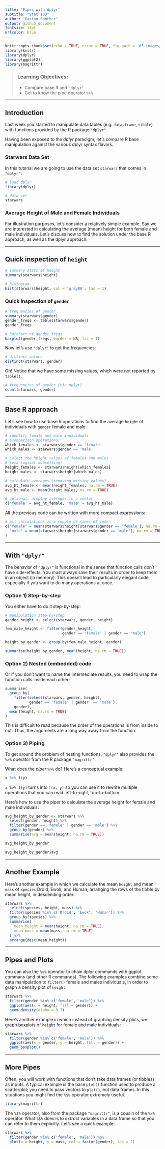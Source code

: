 ```yaml
---
title: "Pipes with dplyr"
subtitle: "Stat 133"
author: "Gaston Sanchez"
output: github_document
fontsize: 11pt
urlcolor: blue
---
```


```r
knitr::opts_chunk$set(echo = TRUE, error = TRUE, fig.path = '05-images/')
library(knitr)
library(dplyr)
library(ggplot2)
library(magrittr)
```

> ### Learning Objectives:
>
> - Compare base R and `"dplyr"`
> - Get to know the pipe operator `%>%`

------

## Introduction

Last week you started to manipulate data tables (e.g. `data.frame`, `tibble`)
with functions provided by the R package `"dplyr"`.

Having been exposed to the _dplyr_ paradigm, let's compare R base manipulation against the various dplyr syntax flavors.


### Starwars Data Set

In this tutorial we are going to use the data set `starwars` that comes in `"dplyr"`:

```r
# load dplyr
library(dplyr)

# data set
starwars
```


### Average Height of Male and Female Individuals

For illustration purposes, let's consider a relatively simple example.
Say we are interested in calculating the average (mean) height for both female 
and male individuals. Let's discuss how to find the solution under the base R
approach, as well as the dplyr approach.

-----


## Quick inspection of `height`

```r
# summary stats of height
summary(starwars$height)
```

```r
# histogram
hist(starwars$height, col = 'gray80', las = 1)
```


### Quick inspection of `gender`

```r
# frequencies of gender
summary(starwars$gender)
gender_freqs <- table(starwars$gender)
gender_freqs
```

```r
# barchart of gender freqs
barplot(gender_freqs, border = NA, las = 1)
```

Now let's use `"dplyr"` to get the frequencies:

```r
# distinct values 
distinct(starwars, gender)
```

Oh! Notice that we have some missing values, which were not reported by `table()`.

```r
# frequencies of gender (via dplyr) 
count(starwars, gender)
```


-----


## Base R approach

Let's see how to use base R operations to find the average `height` of individuals with `gender` female and male.

```r
# identify female and male individuals
# (comparison operations)
which_females <- starwars$gender == 'female'
which_males <- starwars$gender == 'male'
```

```r
# select the height values of females and males
# (via logical subsetting)
height_females <- starwars$height[which_females]
height_males <- starwars$height[which_males]
```

```r
# calculate averages (removing missing values)
avg_ht_female <- mean(height_females, na.rm = TRUE)
avg_ht_male <- mean(height_males, na.rm = TRUE)

# optional: display averages in a vector
c('female' = avg_ht_female, 'male' = avg_ht_male)
```


All the previous code can be written with more compact expressions:

```r
# all calculations in a couple of lines of code
c("female" = mean(starwars$height[starwars$gender == 'female'], na.rm = TRUE),
  "male" = mean(starwars$height[starwars$gender == 'male'], na.rm = TRUE)
)
```


-----


## With `"dplyr"`

The behavior of `"dplyr"` is functional in the sense that function calls don't 
have side-effects. You must always save their results in order to keep them 
in an object (in memory). This doesn't lead to particularly elegant code, 
especially if you want to do many operations at once.


### Option 1) Step-by-step

You either have to do it step-by-step:

```r
# manipulation step-by-step
gender_height <- select(starwars, gender, height)

fem_male_height <- filter(gender_height, 
                          gender == 'female' | gender == 'male')

height_by_gender <- group_by(fem_male_height, gender)

summarise(height_by_gender, mean(height, na.rm = TRUE))
```


### Option 2) Nested (embedded) code

Or if you don't want to name the intermediate results, you need to wrap the 
function calls inside each other:

```r
summarise(
  group_by(
    filter(select(starwars, gender, height),
           gender == 'female' | gender  == 'male'),
    gender),
  mean(height, na.rm = TRUE)
)
```

This is difficult to read because the order of the operations is from inside 
to out. Thus, the arguments are a long way away from the function. 


### Option 3) Piping

To get around the problem of nesting functions, `"dplyr"` also provides the 
`%>%` operator from the R package `"magrittr"`.

What does the _piper_ `%>%` do? Here's a conceptual example: 

```r
x %>% f(y)
```

`x %>% f(y)` turns into `f(x, y)` so you can use it to rewrite multiple 
operations that you can read left-to-right, top-to-bottom.

Here's how to use the piper to calculate the average height for female and 
male individuals:

```r
avg_height_by_gender <- starwars %>% 
  select(gender, height) %>%
  filter(gender == 'female' | gender == 'male') %>%
  group_by(gender) %>%
  summarise(avg = mean(height, na.rm = TRUE))

avg_height_by_gender

avg_height_by_gender$avg
```

-----

## Another Example

Here's another example in which we calculate the mean `height` and mean `mass` of `species` Droid, Ewok, and Human; arranging the rows of the tibble by mean height, in descending order:

```r
starwars %>%
  select(species, height, mass) %>%
  filter(species %in% c('Droid', 'Ewok', 'Human')) %>%
  group_by(species) %>%
  summarise(
    mean_height = mean(height, na.rm = TRUE),
    mean_mass = mean(mass, na.rm = TRUE)
  ) %>%
  arrange(desc(mean_height))
```

-----

## Pipes and Plots

You can also the `%>%` operator to chain dplyr commands with ggplot commans (and other R commands). The following examples combine some data manipulation to `filter()` female and males individuals, in order to graph a density plot of `height`

```r
starwars %>%
  filter(gender %in% c('female', 'male')) %>%
  ggplot(aes(x = height, fill = gender)) + 
  geom_density(alpha = 0.7)
```

Here's another example in which instead of graphing density plots, we graph boxplots of `height` for female and male individuals:

```r
starwars %>%
  filter(gender %in% c('female', 'male')) %>%
  ggplot(aes(x = gender, y = height, fill = gender)) + 
  geom_boxplot()
```

-----

## More Pipes

Often, you will work with functions that don't take data frames (or tibbles) as
inputs. A typical example is the base `plot()` function used to produce a 
scatterplot; you need to pass vectors to `plot()`, not data frames. In this 
situations you might find the `%$%` operator extremely useful.

```r
library(magrittr)
```

The `%$%` operator, also from the package `"magrittr"`, is a cousin of the 
`%>%` operator. What `%$%` does is to _extract_ variables in a data frame
so that you can refer to them explicitly. Let's see a quick example:

```r
starwars %>%
  filter(gender %in% c('female', 'male')) %$%
  plot(x = height, y = mass, col = factor(gender), las = 1)
```
